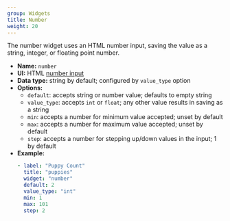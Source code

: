 ```yaml
---
group: Widgets
title: Number
weight: 20
---
```


The number widget uses an HTML number input, saving the value as a string, integer, or floating point number.

- **Name:** `number`
- **UI:** HTML [number input](https://developer.mozilla.org/en-US/docs/Web/HTML/Element/input/number)
- **Data type:** string by default; configured by `value_type` option
- **Options:**
  - `default`: accepts string or number value; defaults to empty string
  - `value_type`: accepts `int` or `float`; any other value results in saving as a string
  - `min`: accepts a number for minimum value accepted; unset by default
  - `max`: accepts a number for maximum value accepted; unset by default
  - `step`: accepts a number for stepping up/down values in the input; 1 by default
- **Example:**
    ```yaml
    - label: "Puppy Count"
      title: "puppies"
      widget: "number"
      default: 2
      value_type: "int"
      min: 1
      max: 101
      step: 2
    ```
